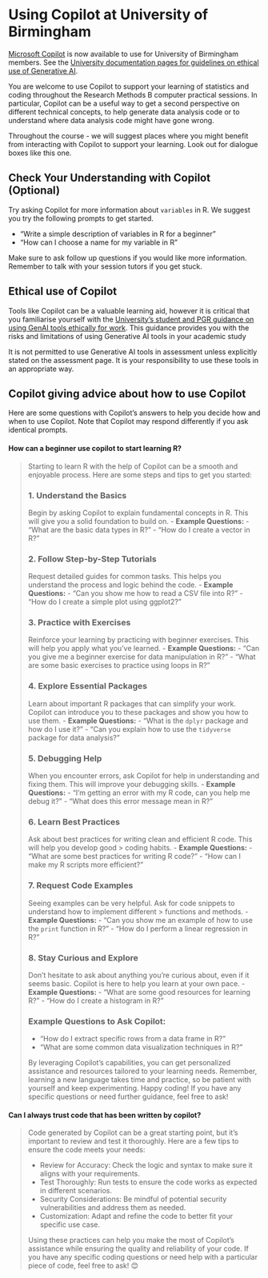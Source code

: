 # Using Copilot at University of Birmingham

[Microsoft Copilot](https://copilot.microsoft.com/) is now available to use for University of Birmingham members. See the [University documentation pages for guidelines on ethical use of Generative AI](https://intranet.birmingham.ac.uk/student/libraries/asc/student-guidance-gai.aspx).

You are welcome to use Copilot to support your learning of statistics and coding throughout the Research Methods B computer practical sessions. In particular, Copilot can be a useful way to get a second perspective on different technical concepts, to help generate data analysis code or to understand where data analysis code might have gone wrong.

Throughout the course - we will suggest places where you might benefit from interacting with Copilot to support your learning. Look out for dialogue boxes like this one.

:::: callout-tip
## Check Your Understanding with Copilot (Optional)

Try asking Copilot for more information about `variables` in R. We suggest you try the following prompts to get started.

- "Write a simple description of variables in R for a beginner"
- "How can I choose a name for my variable in R"

Make sure to ask follow up questions if you would like more information. Remember to talk with your session tutors if you get stuck.

::::



::: {.callout-important}
## Ethical use of Copilot

Tools like Copilot can be a valuable learning aid, however it is critical that you familiarise yourself with the [University’s student and PGR guidance on using GenAI tools ethically for work](https://intranet.birmingham.ac.uk/student/libraries/asc/student-guidance-gai.aspx). This guidance provides you with the risks and limitations of using Generative AI tools in your academic study

It is not permitted to use Generative AI tools in assessment unless explicitly stated on the assessment page. It is your responsibility to use these tools in an appropriate way.

:::

## Copilot giving advice about how to use Copilot

Here are some questions with Copilot's answers to help you decide how and when to use Copilot. Note that Copilot may respond differently if you ask identical prompts.

#### How can a beginner use copilot to start learning R?

> Starting to learn R with the help of Copilot can be a smooth and enjoyable process. Here are some steps and tips to get you started:
>
> ### 1. **Understand the Basics**
Begin by asking Copilot to explain fundamental concepts in R. This will give you a solid foundation to build on.
- **Example Questions:**
  - "What are the basic data types in R?"
  - "How do I create a vector in R?"
>
> ### 2. **Follow Step-by-Step Tutorials**
> Request detailed guides for common tasks. This helps you understand the process and logic behind the code.
> - **Example Questions:**
  - "Can you show me how to read a CSV file into R?"
  - "How do I create a simple plot using ggplot2?"
>
> ### 3. **Practice with Exercises**
> Reinforce your learning by practicing with beginner exercises. This will help you apply what you've learned.
> - **Example Questions:**
>  - "Can you give me a beginner exercise for data manipulation in R?"
>  - "What are some basic exercises to practice using loops in R?"
>
> ### 4. **Explore Essential Packages**
> Learn about important R packages that can simplify your work. Copilot can introduce you to these packages and show you how to use them.
> - **Example Questions:**
>   - "What is the `dplyr` package and how do I use it?"
>  - "Can you explain how to use the `tidyverse` package for data analysis?"
>
> ### 5. **Debugging Help**
> When you encounter errors, ask Copilot for help in understanding and fixing them. This will improve your debugging skills.
> - **Example Questions:**
>  - "I'm getting an error with my R code, can you help me debug it?"
>  - "What does this error message mean in R?"
>
> ### 6. **Learn Best Practices**
> Ask about best practices for writing clean and efficient R code. This will help you develop good > coding habits.
> - **Example Questions:**
>  - "What are some best practices for writing R code?"
>  - "How can I make my R scripts more efficient?"
>
> ### 7. **Request Code Examples**
> Seeing examples can be very helpful. Ask for code snippets to understand how to implement different > functions and methods.
> - **Example Questions:**
>   - "Can you show me an example of how to use the `print` function in R?"
>  - "How do I perform a linear regression in R?"
>
> ### 8. **Stay Curious and Explore**
> Don't hesitate to ask about anything you're curious about, even if it seems basic. Copilot is here to help you learn at your own pace.
> - **Example Questions:**
>  - "What are some good resources for learning R?"
>  - "How do I create a histogram in R?"
>
> ### Example Questions to Ask Copilot:
> - "How do I extract specific rows from a data frame in R?"
> - "What are some common data visualization techniques in R?"
>
> By leveraging Copilot's capabilities, you can get personalized assistance and resources tailored to your learning needs. Remember, learning a new language takes time and practice, so be patient with yourself and keep experimenting. Happy coding! If you have any specific questions or need further guidance, feel free to ask!

#### Can I always trust code that has been written by copilot?

> Code generated by Copilot can be a great starting point, but it’s important to review and test it thoroughly. Here are a few tips to ensure the code meets your needs:
>
> - Review for Accuracy: Check the logic and syntax to make sure it aligns with your requirements.
> - Test Thoroughly: Run tests to ensure the code works as expected in different scenarios.
> - Security Considerations: Be mindful of potential security vulnerabilities and address them as needed.
> - Customization: Adapt and refine the code to better fit your specific use case.
>
> Using these practices can help you make the most of Copilot’s assistance while ensuring the quality and reliability of your code. If you have any specific coding questions or need help with a  particular piece of code, feel free to ask! 😊
